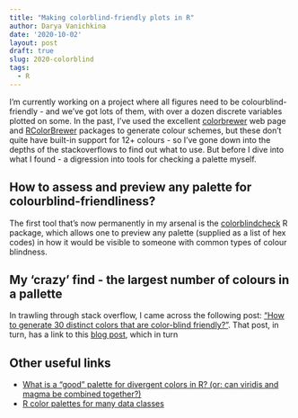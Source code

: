 ```yaml
---
title: "Making colorblind-friendly plots in R"
author: Darya Vanichkina
date: '2020-10-02'
layout: post
draft: true
slug: 2020-colorblind
tags:
  - R
---
```


I'm currently working on a project where all figures need to be colourblind-friendly - and we've got lots of them, with over a dozen discrete variables plotted on some. In the past, I've used the excellent [colorbrewer]() web page and [RColorBrewer]() packages to generate colour schemes, but these don't quite have built-in support for 12+ colours - so I've gone down into the depths of the stackoverflows to find out what to use. But before I dive into what I found - a digression into tools for checking a palette myself.

## How to assess and preview any palette for colourblind-friendliness?

The first tool that's now permanently in my arsenal is the [colorblindcheck]() R package, which allows one to preview any palette (supplied as a list of hex codes) in how it would be visible to someone with common types of colour blindness. 


## My 'crazy' find - the largest number of colours in a pallette

In trawling through stack overflow, I came across the following post: ["How to generate 30 distinct colors that are color-blind friendly?"](https://stackoverflow.com/questions/65013406/how-to-generate-30-distinct-colors-that-are-color-blind-friendly). That post, in turn, has a link to this [blog post](https://jacksonlab.agronomy.wisc.edu/2016/05/23/15-level-colorblind-friendly-palette/), which in turn

## Other useful links 

- [What is a “good” palette for divergent colors in R? (or: can viridis and magma be combined together?)](https://stackoverflow.com/questions/37482977/what-is-a-good-palette-for-divergent-colors-in-r-or-can-viridis-and-magma-b/52812120)
- [R color palettes for many data classes](https://stackoverflow.com/questions/9563711/r-color-palettes-for-many-data-classes/56066712)




